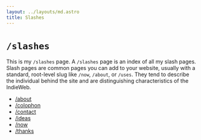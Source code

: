 ```yaml
---
layout: ../layouts/md.astro
title: Slashes
---
```


# `/slashes`

This is my `/slashes` page. A `/slashes` page is an index of all my slash pages. Slash pages are common pages you can add to your website, usually with a standard, root-level slug like `/now`, `/about`, or `/uses`. They tend to describe the individual behind the site and are distinguishing characteristics of the IndieWeb.

- <a href="/about">/about</a>
- <a href="/colophon">/colophon</a>
- <a href="/contact">/contact</a>
- <a href="/ideas">/ideas</a>
- <a href="/now">/now</a>
- <a href="/thanks">/thanks</a>
